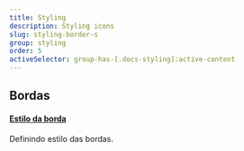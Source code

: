 ```yaml
---
title: Styling
description: Styling icons
slug: styling-border-s
group: styling
order: 5
activeSelector: group-has-[.docs-styling]:active-content
---
```


## Bordas
#### [Estilo da borda](https://tailwindcss.com/docs/border-style)
Definindo estilo das bordas.
